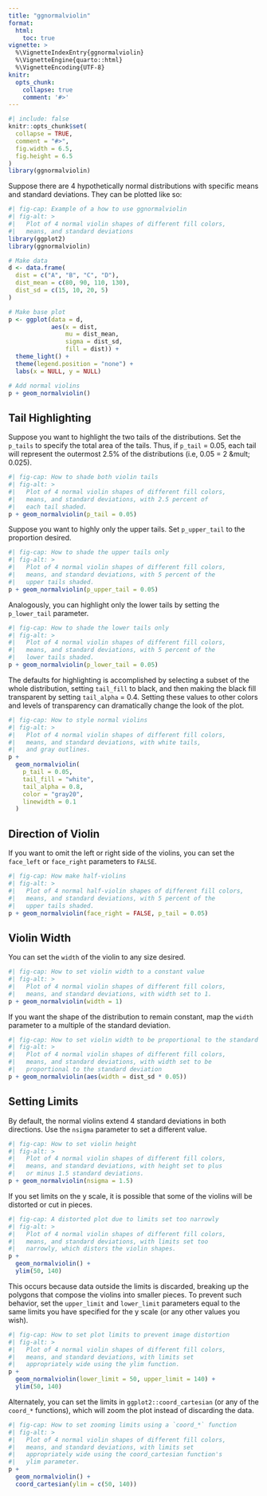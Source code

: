 ```yaml
---
title: "ggnormalviolin"
format: 
  html:
    toc: true
vignette: >
  %\VignetteIndexEntry{ggnormalviolin}
  %\VignetteEngine{quarto::html}
  %\VignetteEncoding{UTF-8}
knitr:
  opts_chunk:
    collapse: true
    comment: '#>'
---
```


```r
#| include: false
knitr::opts_chunk$set(
  collapse = TRUE,
  comment = "#>",
  fig.width = 6.5,
  fig.height = 6.5
)
library(ggnormalviolin)
```

Suppose there are 4 hypothetically normal distributions with specific means and standard deviations. They can be plotted like so:

```r
#| fig-cap: Example of a how to use ggnormalviolin
#| fig-alt: >
#|   Plot of 4 normal violin shapes of different fill colors,
#|   means, and standard deviations
library(ggplot2)
library(ggnormalviolin)

# Make data
d <- data.frame(
  dist = c("A", "B", "C", "D"),
  dist_mean = c(80, 90, 110, 130),
  dist_sd = c(15, 10, 20, 5)
)

# Make base plot
p <- ggplot(data = d,
            aes(x = dist,
                mu = dist_mean,
                sigma = dist_sd,
                fill = dist)) +
  theme_light() +
  theme(legend.position = "none") +
  labs(x = NULL, y = NULL)

# Add normal violins
p + geom_normalviolin()
```

## Tail Highlighting

Suppose you want to highlight the two tails of the distributions. Set the `p_tails` to specify the total area of the tails. Thus, if `p_tail` = 0.05, each tail will represent the outermost 2.5% of the distributions (i.e, 0.05 = 2 &mult; 0.025).

```r
#| fig-cap: How to shade both violin tails
#| fig-alt: >
#|   Plot of 4 normal violin shapes of different fill colors,
#|   means, and standard deviations, with 2.5 percent of
#|   each tail shaded.
p + geom_normalviolin(p_tail = 0.05)
```

Suppose you want to highly only the upper tails. Set `p_upper_tail` to the proportion desired.

```r
#| fig-cap: How to shade the upper tails only
#| fig-alt: >
#|   Plot of 4 normal violin shapes of different fill colors,
#|   means, and standard deviations, with 5 percent of the
#|   upper tails shaded.
p + geom_normalviolin(p_upper_tail = 0.05)
```

Analogously, you can highlight only the lower tails by setting the `p_lower_tail` parameter.

```r
#| fig-cap: How to shade the lower tails only
#| fig-alt: >
#|   Plot of 4 normal violin shapes of different fill colors,
#|   means, and standard deviations, with 5 percent of the
#|   lower tails shaded.
p + geom_normalviolin(p_lower_tail = 0.05)
```

The defaults for highlighting is accomplished by selecting a subset of the whole distribution, setting `tail_fill` to black, and then making the black fill transparent by setting `tail_alpha` = 0.4. Setting these values to other colors and levels of transparency can dramatically change the look of the plot.

```r
#| fig-cap: How to style normal violins
#| fig-alt: >
#|   Plot of 4 normal violin shapes of different fill colors,
#|   means, and standard deviations, with white tails,
#|   and gray outlines.
p + 
  geom_normalviolin(
    p_tail = 0.05,
    tail_fill = "white",
    tail_alpha = 0.8,
    color = "gray20",
    linewidth = 0.1
  )
```

## Direction of Violin

If you want to omit the left or right side of the violins, you can set the `face_left` or `face_right` parameters to `FALSE`.

```r
#| fig-cap: How make half-violins
#| fig-alt: >
#|   Plot of 4 normal half-violin shapes of different fill colors,
#|   means, and standard deviations, with 5 percent of the
#|   upper tails shaded.
p + geom_normalviolin(face_right = FALSE, p_tail = 0.05)

```

## Violin Width

You can set the `width` of the violin to any size desired.

```r
#| fig-cap: How to set violin width to a constant value
#| fig-alt: >
#|   Plot of 4 normal violin shapes of different fill colors,
#|   means, and standard deviations, with width set to 1.
p + geom_normalviolin(width = 1)
```

If you want the shape of the distribution to remain constant, map the `width` parameter to a multiple of the standard deviation.

```r
#| fig-cap: How to set violin width to be proportional to the standard deviation
#| fig-alt: >
#|   Plot of 4 normal violin shapes of different fill colors,
#|   means, and standard deviations, with width set to be
#|   proportional to the standard deviation
p + geom_normalviolin(aes(width = dist_sd * 0.05))

```

## Setting Limits

By default, the normal violins extend 4 standard deviations in both directions. Use the `nsigma` parameter to set a different value.

```r
#| fig-cap: How to set violin height
#| fig-alt: >
#|   Plot of 4 normal violin shapes of different fill colors,
#|   means, and standard deviations, with height set to plus
#|   or minus 1.5 standard deviations.
p + geom_normalviolin(nsigma = 1.5)
```

If you set limits on the y scale, it is possible that some of the violins will be distorted or cut in pieces.

```r
#| fig-cap: A distorted plot due to limits set too narrowly
#| fig-alt: >
#|   Plot of 4 normal violin shapes of different fill colors,
#|   means, and standard deviations, with limits set too
#|   narrowly, which distors the violin shapes.
p +
  geom_normalviolin() +
  ylim(50, 140)
```

This occurs because data outside the limits is discarded, breaking up the polygons that compose the violins into smaller pieces. To prevent such behavior, set the `upper_limit` and `lower_limit` parameters equal to the same limits you have specified for the y scale (or any other values you wish).

```r
#| fig-cap: How to set plot limits to prevent image distortion
#| fig-alt: >
#|   Plot of 4 normal violin shapes of different fill colors,
#|   means, and standard deviations, with limits set
#|   appropriately wide using the ylim function.
p +
  geom_normalviolin(lower_limit = 50, upper_limit = 140) +
  ylim(50, 140)
```

Alternately, you can set the limits in `ggplot2::coord_cartesian` (or any of the `coord_*` functions), which will zoom the plot instead of discarding the data.

```r
#| fig-cap: How to set zooming limits using a `coord_*` function
#| fig-alt: >
#|   Plot of 4 normal violin shapes of different fill colors,
#|   means, and standard deviations, with limits set
#|   appropriately wide using the coord_cartesian function's
#|   ylim parameter.
p +
  geom_normalviolin() +
  coord_cartesian(ylim = c(50, 140))
```
